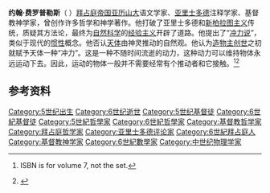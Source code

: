 '''约翰·费罗普勒斯'''（{{lang-el|Ἰωάννης ὁ Φιλόπονος}} {{bd|490年||570年||}}）[[拜占庭帝国|拜占庭帝国]][[亚历山大|亚历山大]]语文学家、[[亚里士多德|亚里士多德]]注释学家、基督教神学家，曾创作许多哲学和神学著作。他打破了亚里士多德和[[新柏拉图主义|新柏拉图主义]]传统，质疑其方法论，最终为[[自然科学|自然科学]]的[[经验主义|经验主义]]开辟了道路。他提出了“[[冲力说|冲力说]]”，类似于现代的[[惯性|惯性]]概念。他否认[[天体|天体]]由神灵推动的自然观。他认为[[造物主|造物主]][[创世|创世]]之初就赋予天体一种“冲力”。这是一种不随时间流逝的动力，这种动力可以维持物体永远运动下去。因此，运动的物体一般并不需要经常有个推动者和它接触。<ref>{{Cite book|chapter=Philoponus, John|editor=Craig, Edward|year=1998|title=Routledge Encyclopedia of Philosophy, volume 7, Nihilism-Quantum mechanics|pages=371–377|isbn=978-0-415-18712-1}} ISBN is for volume 7, not the set.</ref><ref>{{Cite book|author=Lindberg, David C. |year=2007|title=The Beginnings of Western Science: The European Scientific Tradition in Philosophical, Religious, and Institutional Context, Prehistory to A.D. 1450|url=https://archive.org/details/beginningsofwest0000lind_d9a5 |edition=second|location=Chicago, Illinois|publisher=University of Chicago Press|page=[https://archive.org/details/beginningsofwest0000lind_d9a5/page/307 307]–308|isbn=978-0-226-48205-7}}</ref>

==参考资料==
{{reflist}}

[[Category:5世纪出生|Category:5世纪出生]]
[[Category:6世纪逝世|Category:6世纪逝世]]
[[Category:5世纪基督徒|Category:5世纪基督徒]]
[[Category:6世紀基督徒|Category:6世紀基督徒]]
[[Category:5世紀哲學家|Category:5世紀哲學家]]
[[Category:6世紀哲學家|Category:6世紀哲學家]]
[[Category:基督教哲学家|Category:基督教哲学家]]
[[Category:拜占庭哲学家|Category:拜占庭哲学家]]
[[Category:亚里士多德评论家|Category:亚里士多德评论家]]
[[Category:6世紀拜占庭人|Category:6世紀拜占庭人]]
[[Category:基督教神学家|Category:基督教神学家]]
[[Category:6世紀數學家|Category:6世紀數學家]]
[[Category:中世纪物理学家|Category:中世纪物理学家]]